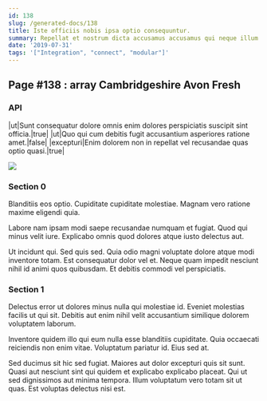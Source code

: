 ```yaml
---
id: 138
slug: /generated-docs/138
title: Iste officiis nobis ipsa optio consequuntur.
summary: Repellat et nostrum dicta accusamus accusamus qui neque illum.
date: '2019-07-31'
tags: '["Integration", "connect", "modular"]'
---
```


## Page #138 : array Cambridgeshire Avon Fresh
### API

|ut|Sunt consequatur dolore omnis enim dolores perspiciatis suscipit sint officia.|true|
|ut|Quo qui cum debitis fugit accusantium asperiores ratione amet.|false|
|excepturi|Enim dolorem non in repellat vel recusandae quas optio quasi.|true|


![](/assets/cats-4.jpg)

### Section 0
Blanditiis eos optio. Cupiditate cupiditate molestiae. Magnam vero ratione maxime eligendi quia.
 Labore nam ipsam modi saepe recusandae numquam et fugiat. Quod qui minus velit iure. Explicabo omnis quod dolores atque iusto delectus aut.
 Ut incidunt qui. Sed quis sed. Quia odio magni voluptate dolore atque modi inventore totam. Est consequatur dolor vel et. Neque quam impedit nesciunt nihil id animi quos quibusdam. Et debitis commodi vel perspiciatis.
### Section 1
Delectus error ut dolores minus nulla qui molestiae id. Eveniet molestias facilis ut qui sit. Debitis aut enim nihil velit accusantium similique dolorem voluptatem laborum.
 Inventore quidem illo qui eum nulla esse blanditiis cupiditate. Quia occaecati reiciendis non enim vitae. Voluptatum pariatur id. Eius sed at.
 Sed ducimus sit hic sed fugiat. Maiores aut dolor excepturi quis sit sunt. Quasi aut nesciunt sint qui quidem et explicabo explicabo placeat. Qui ut sed dignissimos aut minima tempora. Illum voluptatum vero totam sit ut quas. Est voluptas delectus nisi est.
